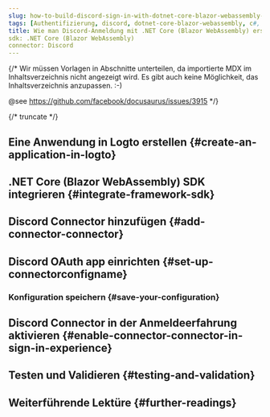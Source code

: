 ```yaml
---
slug: how-to-build-discord-sign-in-with-dotnet-core-blazor-webassembly-and-logto
tags: [Authentifizierung, discord, dotnet-core-blazor-webassembly, c#, soziale Anmeldung, Anmeldung, Login]
title: Wie man Discord-Anmeldung mit .NET Core (Blazor WebAssembly) erstellt
sdk: .NET Core (Blazor WebAssembly)
connector: Discord
---
```


{/*
  Wir müssen Vorlagen in Abschnitte unterteilen, da importierte MDX im Inhaltsverzeichnis nicht angezeigt wird.
  Es gibt auch keine Möglichkeit, das Inhaltsverzeichnis anzupassen. :-)

  @see https://github.com/facebook/docusaurus/issues/3915
*/}




{/* truncate */}

<Intro connector={connector} sdk=".NET Core (Blazor WebAssembly)" link="https://learn.microsoft.com/en-us/aspnet/core/blazor/hosting-models#blazor-webassembly" />

## Eine Anwendung in Logto erstellen \{#create-an-application-in-logto}

<CreateApplication type="Single Page App" framework=".NET Core (Blazor WebAssembly)" />

## .NET Core (Blazor WebAssembly) SDK integrieren \{#integrate-framework-sdk}

<IntegrateSdk />

## Discord Connector hinzufügen \{#add-connector-connector}

<AddSocialConnector connector={connector} framework=".NET Core (Blazor WebAssembly)" />

## Discord OAuth app einrichten \{#set-up-connectorconfigname}

<ConnectorGuide />

### Konfiguration speichern \{#save-your-configuration}

<SaveYourConfiguration connector={connector} />

## Discord Connector in der Anmeldeerfahrung aktivieren \{#enable-connector-connector-in-sign-in-experience}

<EnableSocialConnector connector={connector} />

## Testen und Validieren \{#testing-and-validation}

<TestingAndValidation connector={connector} sdk=".NET Core (Blazor WebAssembly)" />

## Weiterführende Lektüre \{#further-readings}

<FurtherReadings />